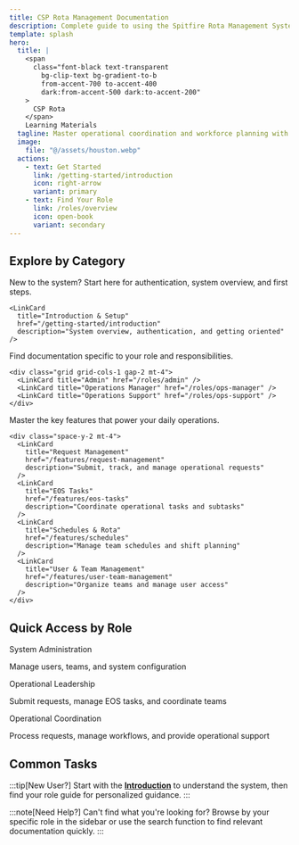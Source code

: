 ```yaml
---
title: CSP Rota Management Documentation
description: Complete guide to using the Spitfire Rota Management System for operational coordination and workforce planning.
template: splash
hero:
  title: |
    <span
      class="font-black text-transparent
        bg-clip-text bg-gradient-to-b
        from-accent-700 to-accent-400
        dark:from-accent-500 dark:to-accent-200"
    >
      CSP Rota
    </span>
    Learning Materials
  tagline: Master operational coordination and workforce planning with comprehensive guides for every role and feature.
  image:
    file: "@/assets/houston.webp"
  actions:
    - text: Get Started
      link: /getting-started/introduction
      icon: right-arrow
      variant: primary
    - text: Find Your Role
      link: /roles/overview
      icon: open-book
      variant: secondary
---
```



## Explore by Category

<CardGrid stagger>
  <Card title="🚀 Getting Started" icon="rocket">
    New to the system? Start here for authentication, system overview, and first steps.

    <LinkCard
      title="Introduction & Setup"
      href="/getting-started/introduction"
      description="System overview, authentication, and getting oriented"
    />
  </Card>

  <Card title="👥 Role Guides" icon="open-book">
    Find documentation specific to your role and responsibilities.

    <div class="grid grid-cols-1 gap-2 mt-4">
      <LinkCard title="Admin" href="/roles/admin" />
      <LinkCard title="Operations Manager" href="/roles/ops-manager" />
      <LinkCard title="Operations Support" href="/roles/ops-support" />
    </div>
  </Card>

  <Card title="⚙️ Core Features" icon="setting">
    Master the key features that power your daily operations.

    <div class="space-y-2 mt-4">
      <LinkCard
        title="Request Management"
        href="/features/request-management"
        description="Submit, track, and manage operational requests"
      />
      <LinkCard
        title="EOS Tasks"
        href="/features/eos-tasks"
        description="Coordinate operational tasks and subtasks"
      />
      <LinkCard
        title="Schedules & Rota"
        href="/features/schedules"
        description="Manage team schedules and shift planning"
      />
      <LinkCard
        title="User & Team Management"
        href="/features/user-team-management"
        description="Organize teams and manage user access"
      />
    </div>
  </Card>

</CardGrid>

## Quick Access by Role

<CardGrid>
  <Card>
    <div class="flex items-center gap-2 mb-3">
      <Badge text="Admin" variant="danger" />
      <span class="font-semibold">System Administration</span>
    </div>
    <p class="text-sm text-gray-600 dark:text-gray-400 mb-3">
      Manage users, teams, and system configuration
    </p>
    <div class="space-y-1">
      <LinkCard title="Create User Accounts" href="/features/create-user" />
      <LinkCard title="User & Team Management" href="/features/user-team-management" />
      <LinkCard title="Configuration Centre" href="/features/configuration-centre" />
    </div>
  </Card>

  <Card>
    <div class="flex items-center gap-2 mb-3">
      <Badge text="Operations Manager" variant="success" />
      <span class="font-semibold">Operational Leadership</span>
    </div>
    <p class="text-sm text-gray-600 dark:text-gray-400 mb-3">
      Submit requests, manage EOS tasks, and coordinate teams
    </p>
    <div class="space-y-1">
      <LinkCard title="Request Management" href="/features/request-management" />
      <LinkCard title="EOS Tasks" href="/features/eos-tasks" />
      <LinkCard title="Rota Management" href="/features/rota-management" />
    </div>
  </Card>

  <Card>
    <div class="flex items-center gap-2 mb-3">
      <Badge text="Operations Support" variant="caution" />
      <span class="font-semibold">Operational Coordination</span>
    </div>
    <p class="text-sm text-gray-600 dark:text-gray-400 mb-3">
      Process requests, manage workflows, and provide operational support
    </p>
    <div class="space-y-1">
      <LinkCard title="Request Management" href="/features/request-management" />
      <LinkCard title="EOS Tasks" href="/features/eos-tasks" />
      <LinkCard title="Schedules" href="/features/schedules" />
    </div>
  </Card>
</CardGrid>

## Common Tasks

<CardGrid>
  <LinkCard
    title="Submit a Request"
    href="/features/request-management"
    description="Start here to request resources, support, or operational changes"
    icon="document"
  />
  <LinkCard
    title="Manage EOS Tasks"
    href="/features/eos-tasks"
    description="View and update operational tasks assigned to you"
    icon="list-format"
  />
  <LinkCard
    title="Create User Account"
    href="/features/create-user"
    description="Add new team members to the system (Admin only)"
    icon="add-document"
  />
  <LinkCard
    title="Manage Teams"
    href="/features/user-team-management"
    description="Organize teams and manage user access"
    icon="setting"
  />
</CardGrid>

:::tip[New User?]
Start with the [**Introduction**](/getting-started/introduction) to understand the system, then find your role guide for personalized guidance.
:::

:::note[Need Help?]
Can't find what you're looking for? Browse by your specific role in the sidebar or use the search function to find relevant documentation quickly.
:::
